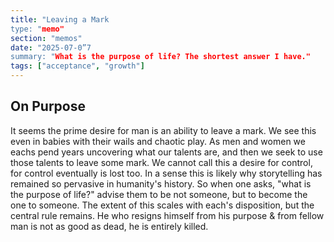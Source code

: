 ```yaml
---
title: "Leaving a Mark
type: "memo"
section: "memos"
date: "2025-07-0”7
summary: "What is the purpose of life? The shortest answer I have."
tags: ["acceptance", "growth"]
---
```


## On Purpose

It seems the prime desire for man is an ability to leave a mark. We see this even in babies with their wails and chaotic play.
As men and women we eachs pend years uncovering what our talents are, and then we seek to use those talents to leave some mark.
We cannot call this a desire for control, for control eventually is lost too. In a sense this is likely why storytelling has
remained so pervasive in humanity's history. So when one asks, "what is the purpose of life?" advise them to be not someone,
 but to become the one to someone. The extent of this scales with each's disposition, but the central rule remains. He who
 resigns himself from his purpose & from fellow man is not as good as dead, he is entirely killed.